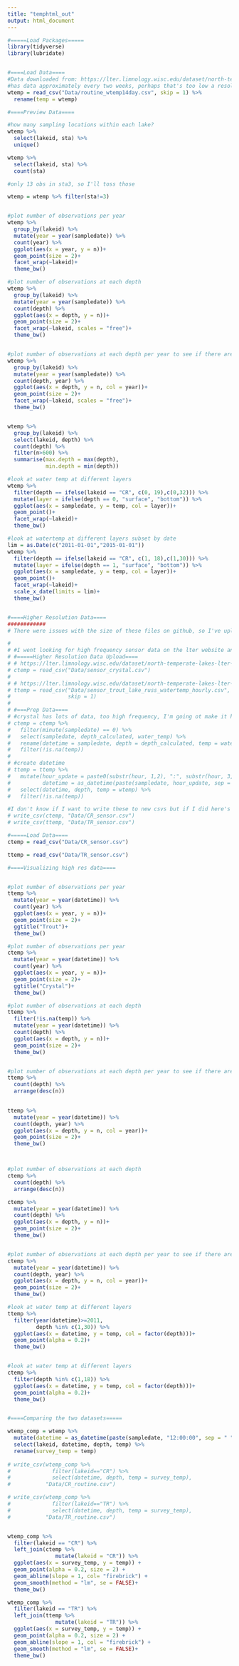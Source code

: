 ---
title: "temphtml_out"
output: html_document
---

```{r}
#=====Load Packages=====
library(tidyverse)
library(lubridate)


#====Load Data====
#Data downloaded from: https://lter.limnology.wisc.edu/dataset/north-temperate-lakes-lter-physical-limnology-primary-study-lakes-1981-current
#has data approximately every two weeks, perhaps that's too low a resolution, but has nice long time series.
wtemp = read_csv("Data/routine_wtemp14day.csv", skip = 1) %>% 
  rename(temp = wtemp)

#====Preview Data====

#how many sampling locations within each lake?
wtemp %>% 
  select(lakeid, sta) %>% 
  unique()

wtemp %>% 
  select(lakeid, sta) %>% 
  count(sta)

#only 13 obs in sta3, so I'll toss those

wtemp = wtemp %>% filter(sta!=3)


#plot number of observations per year
wtemp %>% 
  group_by(lakeid) %>% 
  mutate(year = year(sampledate)) %>% 
  count(year) %>% 
  ggplot(aes(x = year, y = n))+
  geom_point(size = 2)+
  facet_wrap(~lakeid)+
  theme_bw()

#plot number of observations at each depth
wtemp %>% 
  group_by(lakeid) %>% 
  mutate(year = year(sampledate)) %>% 
  count(depth) %>% 
  ggplot(aes(x = depth, y = n))+
  geom_point(size = 2)+
  facet_wrap(~lakeid, scales = "free")+
  theme_bw()


#plot number of observations at each depth per year to see if there are any weird patterns
wtemp %>% 
  group_by(lakeid) %>% 
  mutate(year = year(sampledate)) %>% 
  count(depth, year) %>% 
  ggplot(aes(x = depth, y = n, col = year))+
  geom_point(size = 2)+
  facet_wrap(~lakeid, scales = "free")+
  theme_bw()


wtemp %>% 
  group_by(lakeid) %>% 
  select(lakeid, depth) %>% 
  count(depth) %>% 
  filter(n>600) %>% 
  summarise(max.depth = max(depth),
            min.depth = min(depth))

#look at water temp at different layers 
wtemp %>% 
  filter(depth == ifelse(lakeid == "CR", c(0, 19),c(0,32))) %>% 
  mutate(layer = ifelse(depth == 0, "surface", "bottom")) %>% 
  ggplot(aes(x = sampledate, y = temp, col = layer))+
  geom_point()+
  facet_wrap(~lakeid)+
  theme_bw()

#look at watertemp at different layers subset by date
lim = as.Date(c("2011-01-01","2015-01-01"))
wtemp %>% 
  filter(depth == ifelse(lakeid == "CR", c(1, 18),c(1,30))) %>% 
  mutate(layer = ifelse(depth == 1, "surface", "bottom")) %>% 
  ggplot(aes(x = sampledate, y = temp, col = layer))+
  geom_point()+
  facet_wrap(~lakeid)+
  scale_x_date(limits = lim)+
  theme_bw()


#====Higher Resolution Data====
############
# There were issues with the size of these files on github, so I've uploaded the cleaned files. This is the code I used to clean them:

# 
# #I went looking for high frequency sensor data on the lter website and found these.
# #=====Higher Resolution Data Upload====
# # https://lter.limnology.wisc.edu/dataset/north-temperate-lakes-lter-high-frequency-water-temperature-data-dissolved-oxygen-chlorophyl
# ctemp = read_csv("Data/sensor_crystal.csv")
# 
# # https://lter.limnology.wisc.edu/dataset/north-temperate-lakes-lter-high-frequency-meteorological-and-dissolved-oxygen-data-trout-lak
# ttemp = read_csv("Data/sensor_trout_lake_russ_watertemp_hourly.csv", 
#                  skip = 1)
# 
# #===Prep Data====
# #crystal has lots of data, too high frequency, I'm going ot make it hourly,
# ctemp = ctemp %>% 
#   filter(minute(sampledate) == 0) %>% 
#   select(sampledate, depth_calculated, water_temp) %>% 
#   rename(datetime = sampledate, depth = depth_calculated, temp = water_temp) %>% 
#   filter(!is.na(temp))
#   
# #create datetime
# ttemp = ttemp %>% 
#   mutate(hour_update = paste0(substr(hour, 1,2), ":", substr(hour, 3,4), ":00"),
#          datetime = as_datetime(paste(sampledate, hour_update, sep = " "))) %>% 
#   select(datetime, depth, temp = wtemp) %>% 
#   filter(!is.na(temp))

#I don't know if I want to write these to new csvs but if I did here's the code I'd use
# write_csv(ctemp, "Data/CR_sensor.csv")
# write_csv(ttemp, "Data/TR_sensor.csv")

#=====Load Data====
ctemp = read_csv("Data/CR_sensor.csv")

ttemp = read_csv("Data/TR_sensor.csv")

#====Visualizing high res data====


#plot number of observations per year
ttemp %>% 
  mutate(year = year(datetime)) %>% 
  count(year) %>% 
  ggplot(aes(x = year, y = n))+
  geom_point(size = 2)+
  ggtitle("Trout")+
  theme_bw()

#plot number of observations per year
ctemp %>% 
  mutate(year = year(datetime)) %>% 
  count(year) %>% 
  ggplot(aes(x = year, y = n))+
  geom_point(size = 2)+
  ggtitle("Crystal")+
  theme_bw()

#plot number of observations at each depth
ttemp %>% 
  filter(!is.na(temp)) %>% 
  mutate(year = year(datetime)) %>% 
  count(depth) %>% 
  ggplot(aes(x = depth, y = n))+
  geom_point(size = 2)+
  theme_bw()


#plot number of observations at each depth per year to see if there are any weird patterns
ttemp %>% 
  count(depth) %>% 
  arrange(desc(n)) 
  

ttemp %>% 
  mutate(year = year(datetime)) %>% 
  count(depth, year) %>% 
  ggplot(aes(x = depth, y = n, col = year))+
  geom_point(size = 2)+
  theme_bw()



#plot number of observations at each depth
ctemp %>% 
  count(depth) %>% 
  arrange(desc(n))

ctemp %>% 
  mutate(year = year(datetime)) %>% 
  count(depth) %>% 
  ggplot(aes(x = depth, y = n))+
  geom_point(size = 2)+
  theme_bw()


#plot number of observations at each depth per year to see if there are any weird patterns
ctemp %>% 
  mutate(year = year(datetime)) %>% 
  count(depth, year) %>% 
  ggplot(aes(x = depth, y = n, col = year))+
  geom_point(size = 2)+
  theme_bw()

#look at water temp at different layers 
ttemp %>% 
  filter(year(datetime)>=2011,
         depth %in% c(1,30)) %>% 
  ggplot(aes(x = datetime, y = temp, col = factor(depth)))+
  geom_point(alpha = 0.2)+
  theme_bw()


#look at water temp at different layers 
ctemp %>% 
  filter(depth %in% c(1,18)) %>% 
  ggplot(aes(x = datetime, y = temp, col = factor(depth)))+
  geom_point(alpha = 0.2)+
  theme_bw()


#====Comparing the two datasets=====

wtemp_comp = wtemp %>% 
  mutate(datetime = as_datetime(paste(sampledate, "12:00:00", sep = " "))) %>% 
  select(lakeid, datetime, depth, temp) %>% 
  rename(survey_temp = temp)
  
# write_csv(wtemp_comp %>% 
#             filter(lakeid=="CR") %>% 
#             select(datetime, depth, temp = survey_temp),
#           "Data/CR_routine.csv")

# write_csv(wtemp_comp %>% 
#             filter(lakeid=="TR") %>% 
#             select(datetime, depth, temp = survey_temp),
#           "Data/TR_routine.csv")


wtemp_comp %>% 
  filter(lakeid == "CR") %>% 
  left_join(ctemp %>% 
               mutate(lakeid = "CR")) %>% 
  ggplot(aes(x = survey_temp, y = temp)) +
  geom_point(alpha = 0.2, size = 2) +
  geom_abline(slope = 1, col= "firebrick") +
  geom_smooth(method = "lm", se = FALSE)+
  theme_bw()

wtemp_comp %>% 
  filter(lakeid == "TR") %>% 
  left_join(ttemp %>% 
               mutate(lakeid = "TR")) %>% 
  ggplot(aes(x = survey_temp, y = temp)) +
  geom_point(alpha = 0.2, size = 2) +
  geom_abline(slope = 1, col = "firebrick") +
  geom_smooth(method = "lm", se = FALSE)+
  theme_bw()
````
